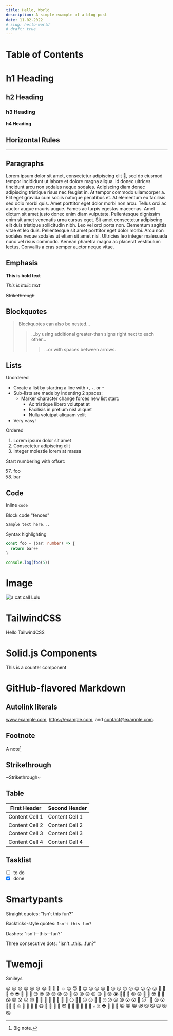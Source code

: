 ```yaml
---
title: Hello, World
description: A simple example of a blog post
date: 11-02-2022
# slug: hello-world
# draft: true
---
```



# Table of Contents

# h1 Heading

## h2 Heading

### h3 Heading

#### h4 Heading

## Horizontal Rules

---

## Paragraphs

Lorem ipsum dolor sit amet, consectetur adipiscing elit 🤣, sed do eiusmod tempor incididunt ut labore et dolore magna aliqua. Id donec ultrices tincidunt arcu non sodales neque sodales. Adipiscing diam donec adipiscing tristique risus nec feugiat in. At tempor commodo ullamcorper a. Elit eget gravida cum sociis natoque penatibus et. At elementum eu facilisis sed odio morbi quis. Amet porttitor eget dolor morbi non arcu. Tellus orci ac auctor augue mauris augue. Fames ac turpis egestas maecenas. Amet dictum sit amet justo donec enim diam vulputate. Pellentesque dignissim enim sit amet venenatis urna cursus eget. Sit amet consectetur adipiscing elit duis tristique sollicitudin nibh. Leo vel orci porta non. Elementum sagittis vitae et leo duis. Pellentesque sit amet porttitor eget dolor morbi. Arcu non sodales neque sodales ut etiam sit amet nisl. Ultricies leo integer malesuada nunc vel risus commodo. Aenean pharetra magna ac placerat vestibulum lectus. Convallis a cras semper auctor neque vitae.

## Emphasis

**This is bold text**

_This is italic text_

~~Strikethrough~~

## Blockquotes

> Blockquotes can also be nested...
>
> > ...by using additional greater-than signs right next to each other...
> >
> > > ...or with spaces between arrows.

## Lists

Unordered

- Create a list by starting a line with `+`, `-`, or `*`
- Sub-lists are made by indenting 2 spaces:
  - Marker character change forces new list start:
    - Ac tristique libero volutpat at
    * Facilisis in pretium nisl aliquet
    - Nulla volutpat aliquam velit
- Very easy!

Ordered

1. Lorem ipsum dolor sit amet
2. Consectetur adipiscing elit
3. Integer molestie lorem at massa

Start numbering with offset:

57. foo
1. bar

## Code

Inline `code`

Block code "fences"

```
Sample text here...
```

Syntax highlighting

```typescript
const foo = (bar: number) => {
  return bar++
}

console.log(foo(5))
```

# Image

![a cat call Lulu](../../images/hello-world/lulu.jpg)

# TailwindCSS

<p class='text-xl font-bold text-blue-400 underline'>Hello TailwindCSS</p>

# Solid.js Components

<Counter client:visible />

This is a counter component

# GitHub-flavored Markdown

## Autolink literals

www.example.com, https://example.com, and contact@example.com.

## Footnote

A note[^1]

[^1]: Big note.

## Strikethrough

~Strikethrough~

## Table

| First Header   | Second Header  |
| -------------- | -------------- |
| Content Cell 1 | Content Cell 1 |
| Content Cell 2 | Content Cell 2 |
| Content Cell 3 | Content Cell 3 |
| Content Cell 4 | Content Cell 4 |

## Tasklist

- [ ] to do
- [x] done

# Smartypants

Straight quotes: "Isn't this fun?"

Backticks-style quotes: `Isn't this fun?`

Dashes: "isn't--this--fun?"

Three consecutive dots: "isn't...this...fun?"

# Twemoji

Smileys

😀 😃 😄 😁 😆 😅 😂 🤣 🥲 🥹 ☺️ 😊 😇 🙂 🙃 😉 😌 😍 🥰 😘 😗 😙 😚 😋 😛 😝 😜 🤪 🤨 🧐 🤓 😎 🥸 🤩 🥳 😏 😒 😞 😔 😟 😕 🙁 ☹️ 😣 😖 😫 😩 🥺 😢 😭 😮‍💨 😤 😠 😡 🤬 🤯 😳 🥵 🥶 😱 😨 😰 😥 😓 🫣 🤗 🫡 🤔 🫢 🤭 🤫 🤥 😶 😶‍🌫️ 😐 😑 😬 🫠 🙄 😯 😦 😧 😮 😲 🥱 😴 🤤 😪 😵 😵‍💫 🫥 🤐 🥴 🤢 🤮 🤧 😷 🤒 🤕 🤑 🤠 😈 👿 👹 👺 🤡 💩 👻 💀 ☠️ 👽 👾 🤖 🎃 😺 😸 😹 😻 😼 😽 🙀 😿 😾
